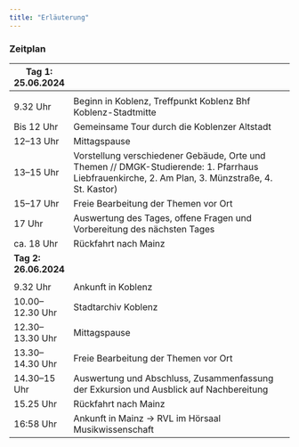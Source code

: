 ```yaml
---
title: "Erläuterung"
---
```



### Zeitplan

| **Tag 1: 25.06.2024** |                                                                                         |
| --------------------- | --------------------------------------------------------------------------------------- |
|                       |                                                                                         |
| 9.32 Uhr              | Beginn in Koblenz, Treffpunkt Koblenz Bhf Koblenz-Stadtmitte                            |
| Bis 12 Uhr            | Gemeinsame Tour durch die Koblenzer Altstadt                                            |
| 12–13 Uhr             | Mittagspause                                                                            |
| 13–15 Uhr             | Vorstellung verschiedener Gebäude, Orte und Themen // DMGK-Studierende: 1. Pfarrhaus Liebfrauenkirche, 2. Am Plan, 3. Münzstraße, 4. St. Kastor) |
| 15–17 Uhr             | Freie Bearbeitung der Themen vor Ort                                                    |
| 17 Uhr                | Auswertung des Tages, offene Fragen und Vorbereitung des nächsten Tages                 |
| ca. 18 Uhr            | Rückfahrt nach Mainz                                                                    |
| **Tag 2: 26.06.2024** |                                                                                         |
|                       |                                                                                         |
| 9.32 Uhr              | Ankunft in Koblenz                                                                      |
| 10.00–12.30 Uhr       | Stadtarchiv Koblenz                                                                     |
| 12.30–13.30 Uhr       | Mittagspause                                                                            |
| 13.30–14.30 Uhr       | Freie Bearbeitung der Themen vor Ort                                                    |
| 14.30–15 Uhr          | Auswertung und Abschluss, Zusammenfassung der Exkursion und Ausblick auf Nachbereitung  |
| 15.25 Uhr             | Rückfahrt nach Mainz                                                                    |
| 16:58 Uhr             | Ankunft in Mainz → RVL im Hörsaal Musikwissenschaft                                     |
